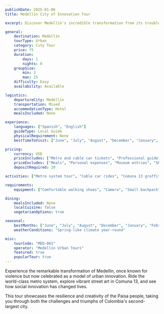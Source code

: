 ```yaml
---
publishDate: 2025-01-06
title: Medellín City of Innovation Tour

excerpt: Discover Medellín's incredible transformation from its troubled past to a modern metropolis, exploring innovative urban projects, vibrant neighborhoods, and rich culture.

general:
    destination: Medellín
    tourType: Urban
    category: City Tour
    price: 75
    duration:
        days: 1
        nights: 0
    groupSize:
        min: 2
        max: 15
    difficulty: Easy
    availability: Available

logistics:
    departureCity: Medellín
    transportation: Mixed
    accommodationType: Hotel
    mealsIncluded: None

experience:
    languages: ["Spanish", "English"]
    guideType: Local Guide
    physicalRequirement: None
    bestTimeToVisit: ["June", "July", "August", "December", "January", "February"]

pricing:
    currency: USD
    priceIncludes: ["Metro and cable car tickets", "Professional guide", "Comuna 13 graffiti tour", "Innovation district visit"]
    priceExcludes: ["Meals", "Personal expenses", "Museum entries", "Shopping"]
    depositRequired: 20

activities: ["Metro system tour", "Cable car rides", "Comuna 13 graffiti tour", "Innovation district", "Botanical garden", "Local market visit"]

requirements:
    equipment: ["Comfortable walking shoes", "Camera", "Small backpack"]

dining:
    mealsIncluded: None
    localCuisine: false
    vegetarianOptions: true

seasonal:
    bestMonths: ["June", "July", "August", "December", "January", "February"]
    weatherConditions: "Spring-like climate year-round"

misc:
    tourCode: "MED-001"
    operator: "Medellín Urban Tours"
    featured: true
    popularTour: true
---
```


Experience the remarkable transformation of Medellín, once known for violence but now celebrated as a model of urban innovation. Ride the world-class metro system, explore vibrant street art in Comuna 13, and see how social innovation has changed lives.

This tour showcases the resilience and creativity of the Paisa people, taking you through both the challenges and triumphs of Colombia's second-largest city.